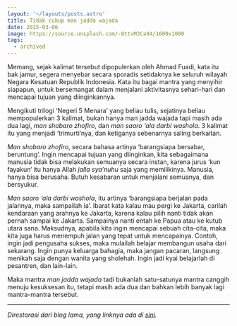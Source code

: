 ```yaml
---
layout: '~/layouts/posts.astro'
title: Tidak cukup man jadda wajada
date: 2015-03-06
image: https://source.unsplash.com/-8ttvM3Ca94/1600x1000
tags:
  - archived
---
```


Memang, sejak kalimat tersebut dipopulerkan oleh Ahmad Fuadi, kata itu bak jamur, segera menyebar secara sporadis setidaknya ke seluruh wilayah Negara Kesatuan Republik Indonesia. Kata itu bagai mantra yang menyihir siapapun, untuk bersemangat dalam menjalani aktivitasnya sehari-hari dan mencapai tujuan yang diinginkannya.

Mengikuti trilogi ‘Negeri 5 Menara’ yang beliau tulis, sejatinya beliau mempopulerkan 3 kalimat, bukan hanya man jadda wajada tapi masih ada dua lagi, _man shobaro zhofiro_, dan _man saaro ‘ala darbi washola_. 3 kalimat itu yang menjadi ‘trimurti’nya, dan ketiganya sebenarnya saling berkaitan.

_Man shobaro zhofiro_, secara bahasa artinya ‘barangsiapa bersabar, beruntung’. Ingin mencapai tujuan yang diinginkan, kita sebagaimana manusia tidak bisa melakukan semuanya secara instan, karena jurus ‘kun fayakun‘ itu hanya Allah _jalla sya’nuhu_ saja yang memilikinya. Manusia, hanya bisa berusaha. Butuh kesabaran untuk menjalani semuanya, dan bersyukur.

_Man saaro ‘ala darbi washola_, itu artinya ‘barangsiapa berjalan pada jalannya, maka sampailah ia’. Ibarat kata kalau mau pergi ke Jakarta, carilah kendaraan yang arahnya ke Jakarta, karena kalau pilih nanti tidak akan pernah sampai ke Jakarta. Sampainya nanti entah ke Papua atau ke kutub utara sana. Maksudnya, apabila kita ingin mencapai sebuah cita-cita, maka kita juga harus menempuh jalan yang tepat untuk mencapainya. Contoh, ingin jadi pengusaha sukses, maka mulailah belajar membangun usaha dari sekarang. Ingin punya keluarga bahagia, maka jangan pacaran, langsung menikah saja dengan wanita yang sholehah. Ingin jadi kyai belajarlah di pesantren, dan lain-lain.

Maka mantra _man jadda wajada_ tadi bukanlah satu-satunya mantra canggih menuju kesuksesan itu, tetapi masih ada dua dan bahkan lebih banyak lagi mantra-mantra tersebut.

---

_Direstorasi dari blog lama, yang linknya ada di [sini](https://web.archive.org/web/20150520084953/http://radenpioneer.my.id/blog/2015/03/06/tidak-cukup-man-jadda-wajada/)._

